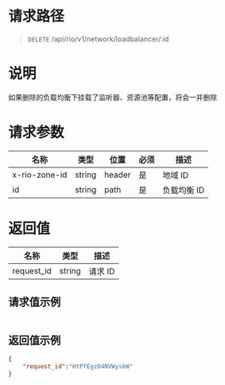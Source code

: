 <style>.topic-content-wrap .topic-detail table thead th { word-break: keep-all; }</style>


# 请求路径
> `DELETE` /api/rio/v1/network/loadbalancer/:id

# 说明
如果删除的负载均衡下挂载了监听器、资源池等配置，将会一并删除

# 请求参数
名称 | 类型 | 位置 | 必须 | 描述 
----- | ----- | ----- | ----- | ----- 
x-rio-zone-id | string | header | 是 | 地域 ID
id            | string | path   | 是 | 负载均衡 ID

# 返回值
名称 | 类型 |  描述
----- | ----- | -----
request_id	| string  | 请求 ID

## 请求值示例
```json
```

## 返回值示例
```json
{
    "request_id":"HtPfEgzO4NVWyskW"
}
```